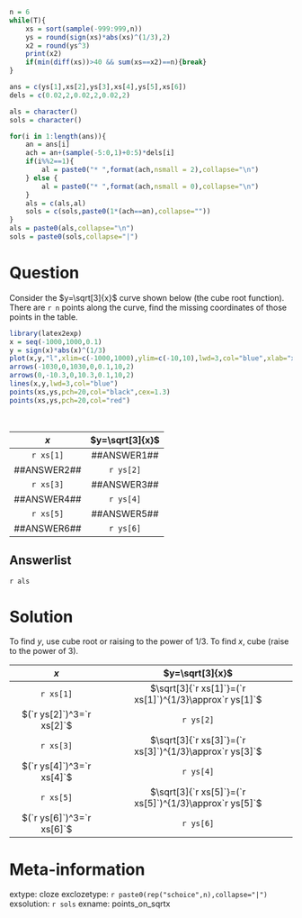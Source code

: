 ```r
n = 6
while(T){
    xs = sort(sample(-999:999,n))
    ys = round(sign(xs)*abs(xs)^(1/3),2)
    x2 = round(ys^3)
    print(x2)
    if(min(diff(xs))>40 && sum(xs==x2)==n){break}
}

ans = c(ys[1],xs[2],ys[3],xs[4],ys[5],xs[6])
dels = c(0.02,2,0.02,2,0.02,2)

als = character()
sols = character()

for(i in 1:length(ans)){
    an = ans[i]
    ach = an+(sample(-5:0,1)+0:5)*dels[i]
    if(i%%2==1){
        al = paste0("* ",format(ach,nsmall = 2),collapse="\n")
    } else {
        al = paste0("* ",format(ach,nsmall = 0),collapse="\n")
    }
    als = c(als,al)
    sols = c(sols,paste0(1*(ach==an),collapse=""))
}
als = paste0(als,collapse="\n")
sols = paste0(sols,collapse="|")

```

Question
========

Consider the $y=\sqrt[3]{x}$ curve shown below (the cube root function). There are `r n` points along the curve, find the missing coordinates of those points in the table.

```r
library(latex2exp)
x = seq(-1000,1000,0.1)
y = sign(x)*abs(x)^(1/3)
plot(x,y,"l",xlim=c(-1000,1000),ylim=c(-10,10),lwd=3,col="blue",xlab="x",ylab=TeX("$y=\\sqrt[3]{x}$"))
arrows(-1030,0,1030,0,0.1,10,2)
arrows(0,-10.3,0,10.3,0.1,10,2)
lines(x,y,lwd=3,col="blue")
points(xs,ys,pch=20,col="black",cex=1.3)
points(xs,ys,pch=20,col="red")
```
\

| $x$ | $y=\sqrt[3]{x}$ |
|:---:|:---:|
| `r xs[1]` | ##ANSWER1## |
| ##ANSWER2## | `r ys[2]` |
| `r xs[3]` | ##ANSWER3## |
| ##ANSWER4## | `r ys[4]` |
| `r xs[5]` | ##ANSWER5## |
| ##ANSWER6## | `r ys[6]` |


Answerlist
--------

`r als`


Solution
========

To find $y$, use cube root or raising to the power of $1/3$. To find $x$, cube (raise to the power of $3$).

| $x$ | $y=\sqrt[3]{x}$ |
|:---:|:---:|
| `r xs[1]` | $\sqrt[3]{`r xs[1]`}=(`r xs[1]`)^{1/3}\approx`r ys[1]`$ |
| $(`r ys[2]`)^3=`r xs[2]`$ | `r ys[2]` |
| `r xs[3]` | $\sqrt[3]{`r xs[3]`}=(`r xs[3]`)^{1/3}\approx`r ys[3]`$ |
| $(`r ys[4]`)^3=`r xs[4]`$ | `r ys[4]` |
| `r xs[5]` | $\sqrt[3]{`r xs[5]`}=(`r xs[5]`)^{1/3}\approx`r ys[5]`$ |
| $(`r ys[6]`)^3=`r xs[6]`$ | `r ys[6]` |


Meta-information
============
extype: cloze
exclozetype: `r paste0(rep("schoice",n),collapse="|")`
exsolution: `r sols`
exname: points_on_sqrtx